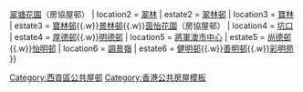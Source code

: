 {{香港公共屋邨
| district = 西貢區
| location1 = [[西貢市|西貢]]
| estate1 = [[對面海邨]]（房協屋邨）{{.w}}[[翠塘花園]]（房協屋邨）
| location2 = [[翠林]]
| estate2 = [[翠林邨]]
| location3 = [[寶林]]
| estate3 = [[寶林邨]]{{.w}}[[景林邨]]{{.w}}[[茵怡花園]]（房協屋邨）
| location4 = [[坑口 (香港)|坑口]]
| estate4 = [[厚德邨]]{{.w}}[[明德邨]]
| location5 = [[將軍澳市中心]]
| estate5 = [[尚德邨]]{{.w}}[[怡明邨]]
| location6 = [[調景嶺]]
| estate6 = [[健明邨]]{{.w}}[[善明邨]]{{.w}}[[彩明苑]]
}}<includeonly>[[Category:西貢區公共屋邨]]</includeonly><noinclude>[[Category:香港公共房屋模板]]</noinclude>